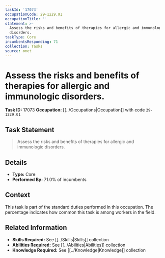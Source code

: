 ```yaml
---
taskId: '17073'
occupationCode: 29-1229.01
occupationTitle: ''
statement: >-
  Assess the risks and benefits of therapies for allergic and immunologic
  disorders.
taskType: Core
incumbentsResponding: 71
collection: Tasks
source: onet
---
```

# Assess the risks and benefits of therapies for allergic and immunologic disorders.

**Task ID:** 17073
**Occupation:** [[../Occupations|Occupation]] with code `29-1229.01`

## Task Statement

> Assess the risks and benefits of therapies for allergic and immunologic disorders.

## Details

- **Type:** Core
- **Performed By:** 71.0% of incumbents

## Context

This task is part of the standard duties performed in this occupation. The percentage indicates how common this task is among workers in the field.

## Related Information

- **Skills Required:** See [[../Skills|Skills]] collection
- **Abilities Required:** See [[../Abilities|Abilities]] collection
- **Knowledge Required:** See [[../Knowledge|Knowledge]] collection
